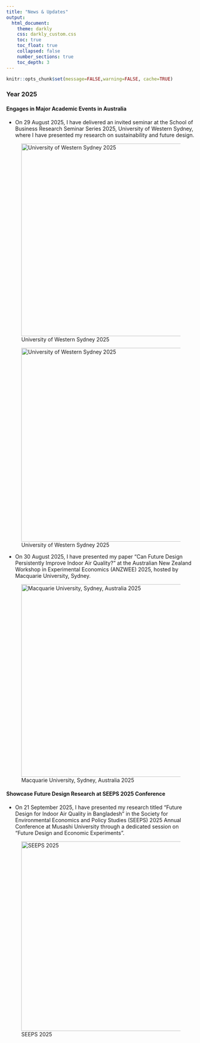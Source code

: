 ```yaml
---
title: "News & Updates"
output:
  html_document:
    theme: darkly
    css: darkly_custom.css
    toc: true
    toc_float: true
    collapsed: false
    number_sections: true
    toc_depth: 3
---
```


```r
knitr::opts_chunk$set(message=FALSE,warning=FALSE, cache=TRUE)
```

### Year 2025

#### Engages in Major Academic Events in Australia

- On 29 August 2025, I have delivered an invited seminar at the School of Business Research Seminar Series 2025, University of Western Sydney, where I have presented my research on sustainability and future design.

![University of Western Sydney 2025](img/Western_Sydney_2025_1.JPG){width="511"}

![University of Western Sydney 2025](img/Western_Sydney_2025_2.JPG){width="514"}

- On 30 August 2025, I have presented my paper “Can Future Design Persistently Improve Indoor Air Quality?” at the Australian New Zealand Workshop in Experimental Economics (ANZWEE) 2025, hosted by Macquarie University, Sydney.

![Macquarie University, Sydney, Australia 2025](img/ANZWEE_2025.JPG){width="511"}

#### Showcase Future Design Research at SEEPS 2025 Conference

- On 21 September 2025, I have presented my research titled "Future Design for Indoor Air Quality in Bangladesh" in the Society for Environmental Economics and Policy Studies (SEEPS) 2025 Annual Conference at Musashi University through a dedicated session on “Future Design and Economic Experiments”.

![SEEPS 2025](img/SEEPS_2025.JPG){width="503"}



